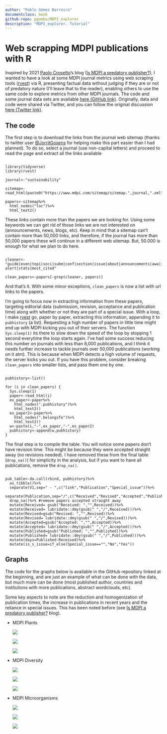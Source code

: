 ```yaml
---
author: "Pablo Gómez Barreiro"
documentclass: book
github-repo: pgomba/MDPI_explorer
description: "MDPI_explorer. Tutorial"
---
```


# Web scrapping MDPI publications with R {.unnumbered}

Inspired by 2021 [Paolo Crosetto](https://twitter.com/PaoloCrosetto)'s blog ([Is MDPI a predatory publisher?](https://paolocrosetto.wordpress.com/2021/04/12/is-mdpi-a-predatory-publisher/)), I wanted to have a look at some MDPI journal metrics using web scraping tools ([rvest](https://rvest.tidyverse.org/)) via R, presenting factual data without judging if they are or not of predatory nature (I'll leave that to the reader), enabling others to use the same code to explore metrics from other MDPI journals. The code and some journal data sets are available [here (GitHub link)](https://github.com/pgomba/MDPI_explorer). Originally, data and code were shared via Twitter, and you can follow the original discussion [here (Twitter link)](https://twitter.com/pagomba/status/1597157180394074115?s=20&t=12SZ_JLeZkUK0WGF6lmM3A).

## The code

The first step is to download the links from the journal web sitemap (thanks to twitter user [\@JorritGosens](https://twitter.com/JorritGosens) for helping make this part easier than I had planned). To do so, select a journal (use non-capital letters) and proceed to read the page and extract all the links available

```

library(tidyverse)
library(rvest)

journal<-"sustainability"

sitemap<-read_html(paste0("https://www.mdpi.com/sitemap/sitemap.",journal,".xml"))

papers<-sitemap%>%
  html_nodes("loc")%>%
  html_text2()

```

These links contain more than the papers we are looking for. Using some keywords we can get rid of those links we are not interested on (announcements, news, blogs, etc). Keep in mind that a sitemap can't contain more than 50,000 links, and therefore, if the journal has more than 50,000 papers these will continue in a different web sitemap. But, 50.000 is enough for what we plan to do here.

```

cleaner<- "guide|even|topi|soci|subm|conf|section|issue|about|announcements|awa|indexing|instructions|apc|history|detailed_instructions|edit|imprint|toc-alert|stats|most_cited"

clean_papers<-papers[-grep(cleaner, papers)]
```

And that's it. With some minor exceptions, `clean_papers` is now a list with url links to the papers.

I'm going to focus now in extracting information from these papers, targeting editorial data (submission, revision, acceptance and publication time) along with whether or not they are part of a special issue. With a loop, I make [rvest](https://rvest.tidyverse.org/) go, paper by paper, extracting this information, appending it to `pubhistory` (a list). Requesting a high number of papers in little time might end up with MDPI kicking you out of their servers. The function `Sys.sleep(1)` its there to slow down the speed of the loop by stopping 1 second everytime the loop starts again. I've had some success reducing this number on journals with less than 8,000 publications, and I think it needs further increase to tackle journals over 50,000 publications (working on it atm). This is because when MDPI detects a high volume of requests, the server kicks you out. If you have this problem, consider breaking `clean_papers` into smaller lists, and pass them one by one.

```

pubhistory<-list() 

for (i in clean_papers) {
  Sys.sleep(1)
  paper<-read_html(i)
  ex_paper<-paper%>%
    html_nodes(".pubhistory")%>%
    html_text2()
  ex_paper2<-paper%>%
    html_nodes(".belongsTo")%>%
    html_text2()
  w<-paste(i,"-",ex_paper,"-",ex_paper2)
  pubhistory<-append(w,pubhistory)
}
```

The final step is to compile the table. You will notice some papers don't have revision time. This might be because they were accepted straight away (no revisions needed). I have removed these from the final table (`drop_na()`) for simplicity in the analysis, but if you want to have all publications, remove the `drop_na()`.

```

pub_table<-do.call(rbind, pubhistory)%>%
  as_tibble()%>%
  separate(V1,sep=" - ",c("link","Publication","Special_issue"))%>%
  separate(Publication,sep="/",c("Received","Revised","Accepted","Published"))%>%
  drop_na()%>% #remove papers accepted straight away
  mutate(Received= gsub("Received: ","",Received))%>%
  mutate(Received= lubridate::dmy(gsub(" ","/",Received)))%>%
  mutate(Revised=gsub("Revised: ","",Revised))%>%
  mutate(Revised= lubridate::dmy(gsub(" ","/",Revised)))%>%
  mutate(Accepted=gsub("Accepted: ","",Accepted))%>%
  mutate(Accepted= lubridate::dmy(gsub(" ","/",Accepted)))%>%
  mutate(Published=gsub("Published: ","",Published))%>%
  mutate(Published= lubridate::dmy(gsub(" ","/",Published)))%>%
  mutate(days=Published-Received)%>%
  mutate(is_s_issue=if_else(Special_issue=="","No","Yes"))
```

## Graphs

The code for the graphs below is available in the GitHub repository linked at the beginning, and are just an example of what can be done with the data, but much more can be done (most published author, countries and institutions with more publications, abstract wordclouds, etc).

Some key aspects to note are the reduction and homogenization of publication times, the increase in publications in recent years and the reliance in special issues. This has been noted before (see [Is MDPI a predatory publisher?](https://paolocrosetto.wordpress.com/2021/04/12/is-mdpi-a-predatory-publisher/) blog).

-   MDPI Plants

    ![](images/summary_graph.png)

    ![](images/average_graph.png)

    ![](images/proportion_graph.png)

-   MDPI Diversity

    ![](images/summary_graph-01.png)

    ![](images/average_graph-01.png)

    ![](images/proportion_graph-01.png)

-   MDPI Microorganisms

    ![](images/summary_graph-02.png)

    ![](images/average_graph-02.png)

    ![](images/proportion_graph-02.png)
